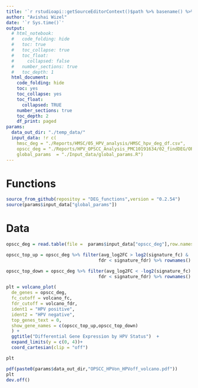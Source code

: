 ```yaml
---
title: '`r rstudioapi::getSourceEditorContext()$path %>% basename() %>% gsub(pattern = "\\.Rmd",replacement = "")`' 
author: "Avishai Wizel"
date: '`r Sys.time()`'
output:
  # html_notebook: 
  #   code_folding: hide
  #   toc: true
  #   toc_collapse: true
  #   toc_float:
  #     collapsed: false
  #   number_sections: true
  #   toc_depth: 1
  html_document: 
    code_folding: hide
    toc: yes
    toc_collapse: yes
    toc_float: 
      collapsed: TRUE
    number_sections: true
    toc_depth: 2
    df_print: paged
params: 
  data_out_dir: "./temp_data/" 
  input_data: !r c(
    hmsc_deg = "./Reports/HMSC/05_HPV_analysis/HMSC_hpv_deg_df.csv",
    opscc_deg = "./Reports/HPV_OPSCC_Analysis_PMC10191634/02_findDEG/OPSCC_HPV_DEG.csv",
    global_params  = "./Input_data/global_params.R")
---
```




# Functions

```r
source_from_github(repositoy = "DEG_functions",version = "0.2.54")
source(params$input_data["global_params"])
```

# Data

```r
opscc_deg = read.table(file =  params$input_data["opscc_deg"],row.names = 1,sep = ",",header = T)

opscc_top_up = opscc_deg %>% filter(avg_log2FC > log2(signature_fc) &
                                   fdr < signature_fdr) %>% rownames()

opscc_top_down = opscc_deg %>% filter(avg_log2FC < -log2(signature_fc) &
                                   fdr < signature_fdr) %>% rownames()


```




```r
plt = volcano_plot(
  de_genes = opscc_deg,
  fc_cutoff = volcano_fc,
  fdr_cutoff = volcano_fdr,
  ident1 = "HPV positive",
  ident2 = "HPV negative",
  top_genes_text = 0,
  show_gene_names = c(opscc_top_up,opscc_top_down)
  ) +
  ggtitle("Differential Gene Expression by HPV Status")  + 
  expand_limits(y = c(0, 4))+
  coord_cartesian(clip = "off")

plt

```

```r
pdf(paste0(params$data_out_dir,"OPSCC_HPVon_HPVoff_volcano.pdf"))
plt
dev.off()
```



